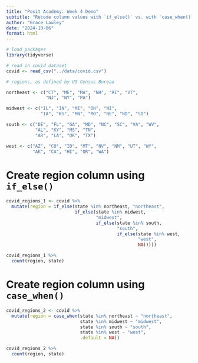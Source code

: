 ```yaml
---
title: "Posit Academy: Week 4 Demo"
subtitle: "Recode column values with `if_else()` vs. with `case_when()`"
author: "Grace Lawley"
date: "2024-10-06"
format: html
---
```


```r
# load packages
library(tidyverse)

# read in covid dataset
covid <- read_csv("../data/covid.csv") 
```


```r
# regions, as defined by US Census Bureau

northeast <- c("CT", "ME", "MA", "NH", "RI", "VT",
               "NJ", "NY", "PA")

midwest <- c("IL", "IN", "MI", "OH", "WI", 
             "IA", "KS", "MN", "MO", "NE", "ND", "SD")

south <- c("DE", "FL", "GA", "MD", "NC", "SC", "VA", "WV",
           "AL", "KY", "MS", "TN",
           "AR", "LA", "OK", "TX")

west <- c("AZ", "CO", "ID", "MT", "NV", "NM", "UT", "WY",
          "AK", "CA", "HI", "OR", "WA")
```


# Create region column using `if_else()`

```r
covid_regions_1 <- covid %>% 
  mutate(region = if_else(state %in% northeast, "northeast",
                          if_else(state %in% midwest, 
                                  "midwest",
                                  if_else(state %in% south, 
                                          "south",
                                          if_else(state %in% west, 
                                                  "west",
                                                  NA)))))
```


```r
covid_regions_1 %>% 
  count(region, state)
```

# Create region column using `case_when()`

```r
covid_regions_2 <- covid %>% 
  mutate(region = case_when(state %in% northeast ~ "northeast",
                            state %in% midwest ~ "midwest",
                            state %in% south ~ "south",
                            state %in% west ~ "west",
                            .default = NA))
```


```r
covid_regions_2 %>%
  count(region, state)
```

